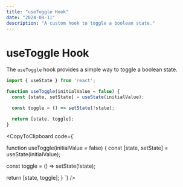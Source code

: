 ```yaml
---
title: "useToggle Hook"
date: "2024-08-11"
description: "A custom hook to toggle a boolean state."
---
```


# useToggle Hook

The `useToggle` hook provides a simple way to toggle a boolean state.

```jsx
import { useState } from 'react';

function useToggle(initialValue = false) {
  const [state, setState] = useState(initialValue);

  const toggle = () => setState(!state);

  return [state, toggle];
}
```

<CopyToClipboard code={`

function useToggle(initialValue = false) {
  const [state, setState] = useState(initialValue);

  const toggle = () => setState(!state);

  return [state, toggle];
}
`} />